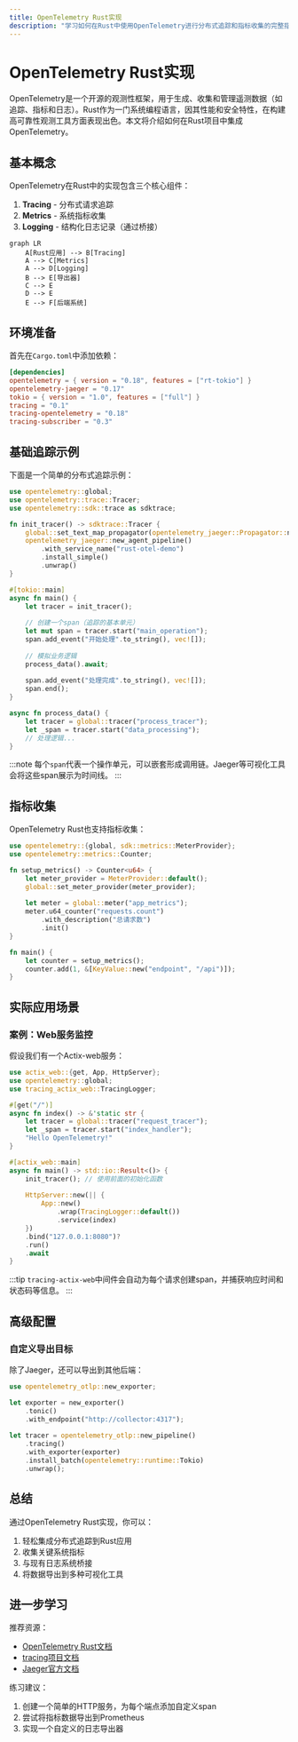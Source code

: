 ```yaml
---
title: OpenTelemetry Rust实现
description: "学习如何在Rust中使用OpenTelemetry进行分布式追踪和指标收集的完整指南"
---
```


# OpenTelemetry Rust实现

OpenTelemetry是一个开源的观测性框架，用于生成、收集和管理遥测数据（如追踪、指标和日志）。Rust作为一门系统编程语言，因其性能和安全特性，在构建高可靠性观测工具方面表现出色。本文将介绍如何在Rust项目中集成OpenTelemetry。

## 基本概念

OpenTelemetry在Rust中的实现包含三个核心组件：

1. **Tracing** - 分布式请求追踪
2. **Metrics** - 系统指标收集
3. **Logging** - 结构化日志记录（通过桥接）

```mermaid
graph LR
    A[Rust应用] --> B[Tracing]
    A --> C[Metrics]
    A --> D[Logging]
    B --> E[导出器]
    C --> E
    D --> E
    E --> F[后端系统]
```

## 环境准备

首先在`Cargo.toml`中添加依赖：

```toml
[dependencies]
opentelemetry = { version = "0.18", features = ["rt-tokio"] }
opentelemetry-jaeger = "0.17"
tokio = { version = "1.0", features = ["full"] }
tracing = "0.1"
tracing-opentelemetry = "0.18"
tracing-subscriber = "0.3"
```

## 基础追踪示例

下面是一个简单的分布式追踪示例：

```rust
use opentelemetry::global;
use opentelemetry::trace::Tracer;
use opentelemetry::sdk::trace as sdktrace;

fn init_tracer() -> sdktrace::Tracer {
    global::set_text_map_propagator(opentelemetry_jaeger::Propagator::new());
    opentelemetry_jaeger::new_agent_pipeline()
        .with_service_name("rust-otel-demo")
        .install_simple()
        .unwrap()
}

#[tokio::main]
async fn main() {
    let tracer = init_tracer();
    
    // 创建一个span（追踪的基本单元）
    let mut span = tracer.start("main_operation");
    span.add_event("开始处理".to_string(), vec![]);
    
    // 模拟业务逻辑
    process_data().await;
    
    span.add_event("处理完成".to_string(), vec![]);
    span.end();
}

async fn process_data() {
    let tracer = global::tracer("process_tracer");
    let _span = tracer.start("data_processing");
    // 处理逻辑...
}
```

:::note
每个`span`代表一个操作单元，可以嵌套形成调用链。Jaeger等可视化工具会将这些span展示为时间线。
:::

## 指标收集

OpenTelemetry Rust也支持指标收集：

```rust
use opentelemetry::{global, sdk::metrics::MeterProvider};
use opentelemetry::metrics::Counter;

fn setup_metrics() -> Counter<u64> {
    let meter_provider = MeterProvider::default();
    global::set_meter_provider(meter_provider);
    
    let meter = global::meter("app_metrics");
    meter.u64_counter("requests.count")
        .with_description("总请求数")
        .init()
}

fn main() {
    let counter = setup_metrics();
    counter.add(1, &[KeyValue::new("endpoint", "/api")]);
}
```

## 实际应用场景

### 案例：Web服务监控

假设我们有一个Actix-web服务：

```rust
use actix_web::{get, App, HttpServer};
use opentelemetry::global;
use tracing_actix_web::TracingLogger;

#[get("/")]
async fn index() -> &'static str {
    let tracer = global::tracer("request_tracer");
    let _span = tracer.start("index_handler");
    "Hello OpenTelemetry!"
}

#[actix_web::main]
async fn main() -> std::io::Result<()> {
    init_tracer(); // 使用前面的初始化函数
    
    HttpServer::new(|| {
        App::new()
            .wrap(TracingLogger::default())
            .service(index)
    })
    .bind("127.0.0.1:8080")?
    .run()
    .await
}
```

:::tip
`tracing-actix-web`中间件会自动为每个请求创建span，并捕获响应时间和状态码等信息。
:::

## 高级配置

### 自定义导出目标

除了Jaeger，还可以导出到其他后端：

```rust
use opentelemetry_otlp::new_exporter;

let exporter = new_exporter()
    .tonic()
    .with_endpoint("http://collector:4317");
    
let tracer = opentelemetry_otlp::new_pipeline()
    .tracing()
    .with_exporter(exporter)
    .install_batch(opentelemetry::runtime::Tokio)
    .unwrap();
```

## 总结

通过OpenTelemetry Rust实现，你可以：

1. 轻松集成分布式追踪到Rust应用
2. 收集关键系统指标
3. 与现有日志系统桥接
4. 将数据导出到多种可视化工具

## 进一步学习

推荐资源：
- [OpenTelemetry Rust文档](https://docs.rs/opentelemetry/)
- [tracing项目文档](https://docs.rs/tracing/)
- [Jaeger官方文档](https://www.jaegertracing.io/)

练习建议：
1. 创建一个简单的HTTP服务，为每个端点添加自定义span
2. 尝试将指标数据导出到Prometheus
3. 实现一个自定义的日志导出器